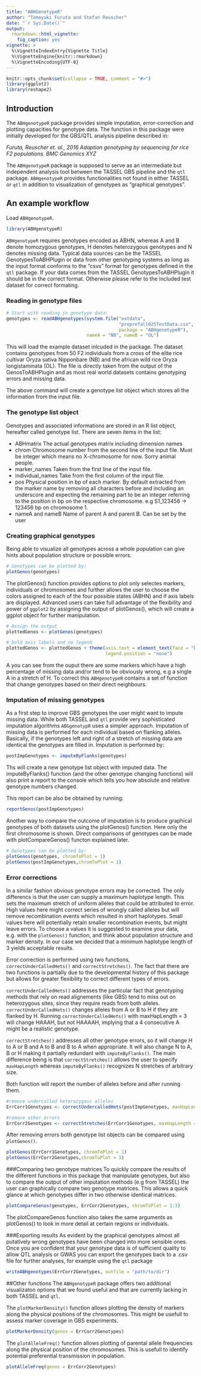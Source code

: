---
title: "ABHGenotypeR"
author: "Tomoyuki Furuta and Stefan Reuscher"
date: "`r Sys.Date()`"
output:
  rmarkdown::html_vignette:
    fig_caption: yes
vignette: >
  %\VignetteIndexEntry{Vignette Title}
  %\VignetteEngine{knitr::rmarkdown}
  %\VignetteEncoding{UTF-8}
---

```{r, echo = FALSE}
knitr::opts_chunk$set(collapse = TRUE, comment = "#>")
library(ggplot2)
library(reshape2)
```

## Introduction

The `ABHgenotypeR` package provides simple imputation, error-correction and plotting capacities for genotype data. The function in this package were initially developed for the GBS/QTL analysis pipeline described in:

*Furuta, Reuscher et. al., 2016 Adaption genotyping by sequencing for rice F2
populations. BMC Genomics XYZ*


The `ABHgenotypeR` package is supposed to serve as an intermediate but independent analysis tool between the TASSEL GBS pipeline and the `qtl` package. `ABHgenotypeR` provides functionalities not found in either TASSEL or `qtl` in addition to visualization of genotypes as "graphical genotypes". 


## An example workflow

Load `ABHgenotypeR`.
```{r}
library(ABHgenotypeR)
```

`ABHgenotypeR` requires genotypes encoded as ABHN, whereas A and B denote homozygous genotypes, H denotes heterozygous genotypes and N denotes missing data. Typical data sources can be the TASSEL GenotypesToABHPlugin or data from other genotyping systems as long as the input format conforms to the "csvs" format for genotypes defined in the `qtl` package. If your data comes from the TASSEL GenotypesToABHPlugin it should be in the correct format. Otherwise please refer to the included test dataset for correct formating.

### Reading in genotype files

```{r readInChunk}
# Start with reading in genotype data:
genotypes <- readABHgenotypes(system.file("extdata",
                                          "preprefall025TestData.csv",
                                          package = "ABHgenotypeR"),
                              nameA = "NB", nameB = "OL")
```
This will load the example dataset inlcuded in the package. The dataset contains genotypes from 50 F2 individuals from a cross of the elite rice cultivar Oryza sativa Nipponbare (NB) and the african wild rice Oryza longistaminata (OL). The  file is directly taken from the output of the GenosToABHPlugin and as most real world datasets contains genotyping errors and missing data.

The above command will create a genotype list object which stores all the information from the input file.

### The genotype list object

Genotypes and associated informations are stored in an R list object, hereafter called genotype list. There are seven items in the list:

* ABHmatrix The actual genotypes matrix including dimension names
* chrom Chromosome number from the second line of the input file. Must be integer which means no X-chromosome for now. Sorry animal people.
* marker_names Taken from the first line of the input file.
* individual_names Take from the first column of the input file.
* pos Physical position in bp of each marker. By default extracted from the marker name by removing all characters before and including an underscore and expecting the remaining part to be an integer referring to the position in bp on the respective chromosome. e.g S1_123456 -> 123456 bp on chromosome 1.
* nameA and nameB Name of parent A and parent B. Can be set by the user



### Creating graphical genotypes
Being able to visualize all genotypes across a whole population can give hints about population structure or possible errors.

```{r, fig.show = 'hold', fig.width = 7, fig.cap = "Fig.  1: raw genotype data"}
# Genotypes can be plotted by:
plotGenos(genotypes)
```

The plotGenos() function provides options to plot only selectes markers, individuals or chromosomes and further allows the user to choose the colors assigned to each of the four possible states (ABHN) and if axis labels are displayed. Advanced users can take full advantage of the flexibility and power of `ggplot2` by assigning the output of plotGenos(), which will create a ggplot object for further manipulation.

```{r}
# Assign the output
plottedGenos <- plotGenos(genotypes)

# bold axis labels and no legend
plottedGenos <- plottedGenos + theme(axis.text = element_text(face = "bold"),
                                     legend.position = "none")
```

A you can see from the ouput there are some markers which have a high percentage of missing data and/or tend to be obviously wrong, e.g a single A in a stretch of H. To correct  this `ABHgenotypeR` contains a set of function that change genotypes based on their direct neighbours.

### Imputation of missing genotypes
As a first step to improve GBS genotypes the user might want to impute missing data. While both TASSEL and `qtl` provide very sophisticated imputation algorithms `ABGgenotypR` uses a simpler approach. Imputation of missing data is performed for each individual based on flanking alleles. Basically, if the genotypes left and right of a stretch of missing data are identical the genotypes are filled in. Imputation is performed by:

```{r}
postImpGenotypes <- imputeByFlanks(genotypes)
```
Ths will create a new genotype list object with imputed data. The imputeByFlanks() function (and the other genotype changing functions) will also print a report to the console which tells you how absolute and relative genotype numbers changed.

This report can be also be obtained by running:

```{r, eval = FALSE}
reportGenos(postImpGenotypes)
```

Another way to compare the outcome of imputation is to produce graphical genotypes of both datasets using the plotGenos() function. Here only the first chromosome is shown. Direct comparisons of genotypes can be made with plotCompareGenos() functon explained later.

```{r, fig.show = 'hold', fig.width = 7, fig.cap = "Fig. 2: Raw (top) and imputed (bottom) genotypes from chromosome 1."}
# Genotypes can be plotted by:
plotGenos(genotypes, chromToPlot = 1)
plotGenos(postImpGenotypes,chromToPlot = 1)
```

### Error corrections
In a similar fashion obvious genotype errors may be corrected. The only differencs is that the user can supply a maximum haplotype length. This sets the maximum stretch of uniform alleles that could be attributed to error. High values here might correct series of wrongly called alleles but will remove recombination events which resulted in short haplotypes. Small values here will potentially retain smaller recombination events, but might leave errors.
To choose a values it is suggested to examine your data, e.g. with the `plotGenos()` function, and think about population structure and marker density. In our case we decided that a minimum haplotype length of 3 yields acceptable results.

Error correction is performed using two functions, `correctUnderCalledHets()` and `correctStretches()`. The fact that there are two functions is partially due to the developmental history of this package but allows for greater flexibility to correct different types of errors.

`correctUnderCalledHets()` addresses the particular fact that genotyping methods that rely on read alignements (like GBS) tend to miss out on heterozygous sites, since they require reads from both alleles. `correctUnderCalledHets()` changes alleles from A or B to H if they are flanked by H. Running `correctUnderCalledHets()` with maxHapLength = 3 will change HAAAH, but not HAAAAH, implying that a 4 consecutive A might be a realistic genotype.

`correctStretches()` addresses all other genotype errors, so it will change H to A or B and A to B and B to A when appropriate. It will also change N to A, B or H making it partially redundant with `imputeByFlanks()`. The main difference being is that `correctStretches()` allows the user to specify `maxHapLength` whereas `imputeByFlanks()` recognizes N stretches of arbitrary size.

Both function will report the number of alleles before and after running them.

```{r}
#remove undercalled heterozygous alleles
ErrCorr1Genotypes <- correctUndercalledHets(postImpGenotypes, maxHapLength = 3)

#remove other errors
ErrCorr2Genotypes <- correctStretches(ErrCorr1Genotypes, maxHapLength = 3)
```
After removing errors both genotype list objects can be compared using `plotGenos()`.

```{r, fig.show = 'hold', fig.width = 7, fig.cap = "Fig. 3: Genotypes with corrected undercalled heterozygous (top) and other errors (bottom) from chromosome 1."}
plotGenos(ErrCorr1Genotypes, chromToPlot = 1)
plotGenos(ErrCorr2Genotypes,chromToPlot = 1)
```

###Comparing two genotype matrices
To quickly compare the results of the different functions in this package that manipulate genotypes, but also to compare the output of other imputation methods (e.g from TASSEL) the user can graphically compare two genotype matrices. This allows a quick glance at which genotypes differ in two otherwise identical matrices.

```{r, fig.show = 'hold', fig.width = 7, fig.height = 4, fig.cap = "Fig. 4: Comparison of two genotype matrices"}
plotCompareGenos(genotypes, ErrCorr2Genotypes, chromToPlot = 1:3)
```

The plotCompareGenos function also takes the same arguments as plotGenos() to look in more detail at 
certain regions or individuals.

###Exporting results
As evident by the graphical genotypes almost all putatively wrong genotypes have been changed into more sensible ones. Once you are confident that your genotype data is of sufficient quality to allow QTL analysis or GWAS you can export the genotypes back to a .csv file for further analyses, for example using the `qtl` package


```{r, eval = FALSE}
writeABHgenotypes(ErrCorr2Genotypes, outfile = "path/to/dir")
```

##Other functions
The `ABHgenotypeR` package offers two additional visualizaton options that we found useful and that are currently lacking in both TASSEL and `qtl`.

The `plotMarkerDensity()` function allows plotting the density of markers along the physical positions of the chromosomes. This might be usefull to assess marker coverage in GBS experiments.

```{r, fig.show = 'hold', fig.width = 7, fig.height = 7, fig.cap = "Fig. 5: Marker Density"}
plotMarkerDensity(genos = ErrCorr2Genotypes)
```

The `plotAlleleFreq()` function allows plotting of parental allele frequencies along the physical position of the chromosomes. This is usefull to identify potential preferential transmission in population.

```{r, fig.show = 'hold', fig.width = 7, fig.height = 7, fig.cap = "Fig. 6:Parental allele frequencies"}
plotAlleleFreq(genos = ErrCorr2Genotypes)
```
